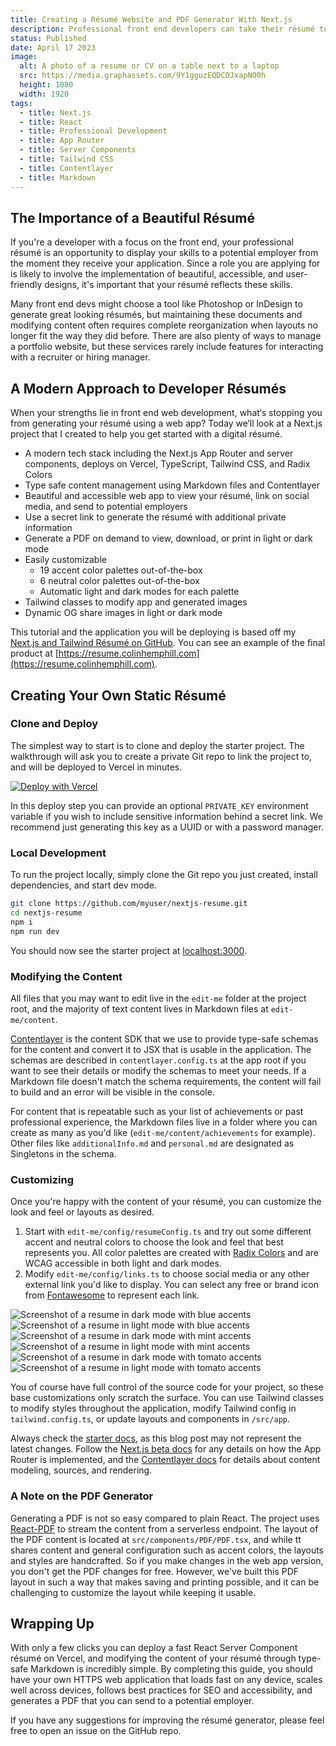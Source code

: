 ```yaml
---
title: Creating a Résumé Website and PDF Generator With Next.js
description: Professional front end developers can take their résumé to the next level with a Next.js site using Contentlayer and React Server Components.
status: Published
date: April 17 2023
image:
  alt: A photo of a resume or CV on a table next to a laptop
  src: https://media.graphassets.com/9Y1gguzEQDCOJxapNO0h
  height: 1080
  width: 1920
tags:
  - title: Next.js
  - title: React
  - title: Professional Development
  - title: App Router
  - title: Server Components
  - title: Tailwind CSS
  - title: Contentlayer
  - title: Markdown
---
```


## The Importance of a Beautiful Résumé

If you're a developer with a focus on the front end, your professional résumé is an opportunity to display your skills to a potential employer from the moment they receive your application. Since a role you are applying for is likely to involve the implementation of beautiful, accessible, and user-friendly designs, it's important that your résumé reflects these skills.

Many front end devs might choose a tool like Photoshop or InDesign to generate great looking résumés, but maintaining these documents and modifying content often requires complete reorganization when layouts no longer fit the way they did before. There are also plenty of ways to manage a portfolio website, but these services rarely include features for interacting with a recruiter or hiring manager.

## A Modern Approach to Developer Résumés

When your strengths lie in front end web development, what‘s stopping you from generating your résumé using a web app? Today we‘ll look at a Next.js project that I created to help you get started with a digital résumé.

- A modern tech stack including the Next.js App Router and server components, deploys on Vercel, TypeScript, Tailwind CSS, and Radix Colors
- Type safe content management using Markdown files and Contentlayer
- Beautiful and accessible web app to view your résumé, link on social media, and send to potential employers
- Use a secret link to generate the résumé with additional private information
- Generate a PDF on demand to view, download, or print in light or dark mode
- Easily customizable
  - 19 accent color palettes out-of-the-box
  - 6 neutral color palettes out-of-the-box
  - Automatic light and dark modes for each palette
- Tailwind classes to modify app and generated images
- Dynamic OG share images in light or dark mode

This tutorial and the application you will be deploying is based off my [Next.js and Tailwind Résumé on GitHub](https://github.com/colinhemphill/nextjs-resume). You can see an example of the final product at [https://resume.colinhemphill.com](https://resume.colinhemphill.com).

## Creating Your Own Static Résumé

### Clone and Deploy

The simplest way to start is to clone and deploy the starter project. The walkthrough will ask you to create a private Git repo to link the project to, and will be deployed to Vercel in minutes.

[![Deploy with Vercel](https://vercel.com/button)](https://vercel.com/new/clone?repository-url=https%3A%2F%2Fgithub.com%2Fcolinhemphill%2Fnextjs-resume&env=PRIVATE_KEY&envDescription=A%20private%20key%20is%20only%20required%20if%20you%20want%20to%20store%20sensitive%20information%20behind%20a%20secret%20link&envLink=https%3A%2F%2Fgithub.com%2Fcolinhemphill%2Fnextjs-resume%23environment-variables&project-name=nextjs-resume&repository-name=nextjs-resume&demo-title=Next.js%20and%20Tailwind%20R%C3%A9sum%C3%A9&demo-description=Create%20your%20own%20developer%20r%C3%A9sum%C3%A9%20with%20Next.js%2C%20Tailwind%2C%20Contentlayer%2C%20and%20React%20PDF&demo-url=https%3A%2F%2Fnextjs-resume-generator.vercel.app%2F&demo-image=https%3A%2F%2Fnextjs-resume-generator.vercel.app%2Fopengraph-image)

In this deploy step you can provide an optional `PRIVATE_KEY` environment variable if you wish to include sensitive information behind a secret link. We recommend just generating this key as a UUID or with a password manager.

### Local Development

To run the project locally, simply clone the Git repo you just created, install dependencies, and start dev mode.

<CodeBlock enableCopy={false}>

```bash
git clone https://github.com/myuser/nextjs-resume.git
cd nextjs-resume
npm i
npm run dev
```

</CodeBlock>

You should now see the starter project at [localhost:3000](http://localhost:3000).

### Modifying the Content

All files that you may want to edit live in the `edit-me` folder at the project root, and the majority of text content lives in Markdown files at `edit-me/content`.

[Contentlayer](https://www.contentlayer.dev/) is the content SDK that we use to provide type-safe schemas for the content and convert it to JSX that is usable in the application. The schemas are described in `contentlayer.config.ts` at the app root if you want to see their details or modify the schemas to meet your needs. If a Markdown file doesn't match the schema requirements, the content will fail to build and an error will be visible in the console.

For content that is repeatable such as your list of achievements or past professional experience, the Markdown files live in a folder where you can create as many as you'd like (`edit-me/content/achievements` for example). Other files like `additionalInfo.md` and `personal.md` are designated as Singletons in the schema.

### Customizing

Once you're happy with the content of your résumé, you can customize the look and feel or layouts as desired.

1. Start with `edit-me/config/resumeConfig.ts` and try out some different accent and neutral colors to choose the look and feel that best represents you. All color palettes are created with [Radix Colors](https://www.radix-ui.com/colors) and are WCAG accessible in both light and dark modes.
2. Modify `edit-me/config/links.ts` to choose social media or any other external link you'd like to display. You can select any free or brand icon from [Fontawesome](https://fontawesome.com/search?o=r&m=free&f=brands) to represent each link.

<div className="my-10 grid grid-cols-1 gap-8 md:grid-cols-2">
  <Image
    alt="Screenshot of a resume in dark mode with blue accents"
    src="/posts/resume-website-pdf/Blue-DarkMode.png"
    height={388}
    width={600}
  />
  <Image
    alt="Screenshot of a resume in light mode with blue accents"
    src="/posts/resume-website-pdf/Blue-LightMode.png"
    height={388}
    width={600}
  />
  <Image
    alt="Screenshot of a resume in dark mode with mint accents"
    src="/posts/resume-website-pdf/Mint-DarkMode.png"
    height={388}
    width={600}
  />
  <Image
    alt="Screenshot of a resume in light mode with mint accents"
    src="/posts/resume-website-pdf/Mint-LightMode.png"
    height={388}
    width={600}
  />
  <Image
    alt="Screenshot of a resume in dark mode with tomato accents"
    src="/posts/resume-website-pdf/Tomato-DarkMode.png"
    height={388}
    width={600}
  />
  <Image
    alt="Screenshot of a resume in light mode with tomato accents"
    src="/posts/resume-website-pdf/Tomato-LightMode.png"
    height={388}
    width={600}
  />
</div>

You of course have full control of the source code for your project, so these base customizations only scratch the surface. You can use Tailwind classes to modify styles throughout the application, modify Tailwind config in `tailwind.config.ts`, or update layouts and components in `/src/app`.

Always check the [starter docs](https://github.com/colinhemphill/nextjs-resume/blob/main/README.md), as this blog post may not represent the latest changes. Follow the [Next.js beta docs](https://beta.nextjs.org/docs) for any details on how the App Router is implemented, and the [Contentlayer docs](https://www.contentlayer.dev/docs) for details about content modeling, sources, and rendering.

### A Note on the PDF Generator

Generating a PDF is not so easy compared to plain React. The project uses [React-PDF](https://react-pdf.org/) to stream the content from a serverless endpoint. The layout of the PDF content is located at `src/components/PDF/PDF.tsx`, and while tt shares content and general configuration such as accent colors, the layouts and styles are handcrafted. So if you make changes in the web app version, you don't get the PDF changes for free. However, we've built this PDF layout in such a way that makes saving and printing possible, and it can be challenging to customize the layout while keeping it usable.

## Wrapping Up

With only a few clicks you can deploy a fast React Server Component résumé on Vercel, and modifying the content of your résumé through type-safe Markdown is incredibly simple. By completing this guide, you should have your own HTTPS web application that loads fast on any device, scales well across devices, follows best practices for SEO and accessibility, and generates a PDF that you can send to a potential employer.

If you have any suggestions for improving the résumé generator, please feel free to open an issue on the GitHub repo.
